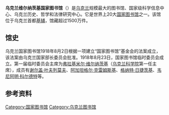{{infobox library
| library_name       = 乌克兰维尔纳茨基国家图书馆
| name_en            = Національна бібліотека України імені В. І. Вернадського
| library_logo       = 
| image              = Библиотека_имени_Вернадского.JPG
| caption            = 
| country            = [[乌克兰|乌克兰]]
| type               = 
| scope              = 
| established        = 1918年8月2日
| ref_legal_mandate  = 
| location           = prosp. 40-richchia Zhovtnia, 3, [[Kiev|Kiev]] ([[Ukraine|Ukraine]])
| coordinates        = {{coord|50|24|14|N|30|31|07|E|region:UA-30_type:landmark_source:kolossus-dewiki|display=inline}}
| branch_of          = 
| num_branches       = 
| items_collected    = 
| collection_size    = 1600万件<ref name="nbuv">{{cite web |title=The Vernadsky National Library of Ukraine |url=http://www.nbuv.gov.ua/eng/ |accessdate=2010-01-03 |deadurl=yes |archiveurl=https://web.archive.org/web/20100330162634/http://www.nbuv.gov.ua/eng/ |archivedate=2010-03-30 }}</ref>
| criteria           = 
| legal_deposit      = 
| req_to_access      = 
| annual_circulation = 
| pop_served         = 
| members            = 
| budget             = 
| director           = [[Volodymyr_Popyk|Volodymyr Popyk]]
| num_employees      = 900 <ref name="nbuv"/>
| website            = http://www.nbuv.gov.ua/
| phone_num          = +38(044) 525-81-04
}}
'''乌克兰维尔纳茨基国家图书馆'''（{{lang-uk|Національна бібліотека України імені В. І. Вернадського}}）是[[乌克兰|乌克兰]]规模最大的图书馆、国家级科学信息中心、乌克兰历史、哲学和法律研究中心。它是世界上20大[[国家图书馆|国家图书馆]]之一。该馆位于乌克兰首都[[基辅|基辅]]，馆藏超过1500万件。

==馆史==
乌克兰国家图书馆1918年8月2日根据一项建立“国家图书馆”基金会的法案成立，该法案由乌克兰国家部长委员会批准。1918年8月23日，国家图书馆临时委员会成立。第一届临时委员会主席为[[弗拉基米尔·维尔纳茨基|弗拉基米尔·维尔纳茨基]]（[[乌克兰科学院|乌克兰科学院]]第一任主席），成员有[[谢尔盖·叶夫列莫夫|谢尔盖·叶夫列莫夫]]、[[阿加坦格尔·克雷姆斯基|阿加坦格尔·克雷姆斯基]]、[[格纳特·日捷茨基|格纳特·日捷茨基]]、[[韦尼阿明·科尔德特|韦尼阿明·科尔德特]]等。

==参考资料==
{{reflist}}

{{欧洲题目|国家图书馆}}
{{Authority control}}
[[Category:国家图书馆|Category:国家图书馆]]
[[Category:乌克兰图书馆|Category:乌克兰图书馆]]